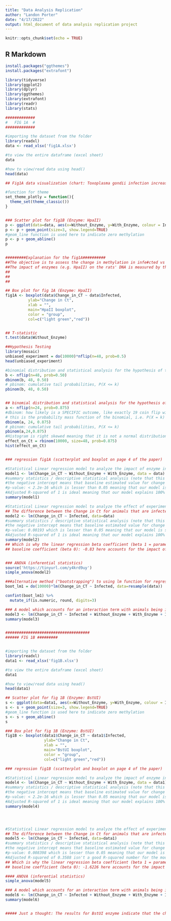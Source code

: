 ---
title: "Data Analysis Replication"
author: "Landon Porter"
date: "4/17/2022"
output: html_document of data analysis replication project
---

```{r setup, include=FALSE}
knitr::opts_chunk$set(echo = TRUE)
```

## R Markdown




```{r}
install.packages("ggthemes")
install.packages("extrafont")

library(tidyverse)
library(ggplot2)
library(dplyr)
library(ggthemes)
library(extrafont)
library(readr)
library(stats)

#############
#   FIG 1A  #
#############

#importing the dataset from the folder
library(readxl)
data <- read_xlsx('fig1A.xlsx')

#to view the entire dataframe (excel sheet)
data

#how to view/read data using head()
head(data)

## Fig1A data visualization (chart: Toxoplasma gondii infection increased methylation at AVP promotor in MePD)

#function for theme
set_theme_plotly = function(){
  theme_set(theme_classic())
}


### Scatter plot for fig1B (Enzyme: HpaII)
p <- ggplot(data=data, aes(x=Without_Enzyme, y=With_Enzyme, colour = Infected)) 
p <- p + geom_point(size=3, show.legend=TRUE)
#geom_line function is used here to indicate zero methylation
p <- p + geom_abline()
p


#########Explanation for the fig1A##########
##The objective is to assess the change in methylation in infe#cted vs non-infected/control animals(rats). 
##The impact of enzymes (e.g. HpaII) on the rats' DNA is measured by the change in the methylation and vice-versa. 
##
##
##

## Box plot for fig 1A (Enzyme: HpaII)
fig1A <- boxplot(data$Change_in_CT ~ data$Infected,
          ylab="Change in Ct", 
          xlab = "",                        
          main="HpaII boxplot",
          color = "group", 
          col=c("light green","red"))


## T-statistic
t.test(data$Without_Enzyme)

##Hypothesis Testing
library(mosaic)
unbiased_experiment = do(10000)*nflip(n=48, prob=0.5)
head(unbiased_experiment)

#binomial distribution and statistical analysis for the hypothesis of treatment of infected animals with HpaII relative to no HpaII
b <- nflip(n=48, prob=0.50)
dbinom(b, 48, 0.50)
# pbinom: cumulative tail probabilities, P(X <= k)
pbinom(b, 48, 0.50)


## binomial distribution and statistical analysis for the hypothesis of 7 out of 8 control animals exhibiting an increase in Ct value after HpaII application
a <- nflip(n=24, prob=0.875)
#dbinom: how likely is a SPECIFIC outcome, like exactly 19 coin flip wins?
# this is the probability mass function of the binomial, i.e. P(X = k)
dbinom(a, 24, 0.875)
# pbinom: cumulative tail probabilities, P(X <= k)
pbinom(a,24,0.875)
#Histogram is right skewed meaning that it is not a normal distribution meanin ganimals with infection show a higher change in Ct value as compared to animals in the control group
effect_on_Ct = rbinom(10000, size=48, prob=0.875)
hist(effect_on_Ct)  


### regression fig1A (scatterplot and boxplot on page 4 of the paper)

#Statistical Linear regression model to analyze the impact of enzyme in the experiment on the change in Ct value
model1 <- lm(Change_in_CT ~ Without_Enzyme + With_Enzyme, data = data)
#summary statistics / descriptive statistical analysis (note that this is essentially perfect fit meaning summary may be unreliable)
#the negative intercept means that baseline estimated value for change in Ct is negative (biologically harmful to the animal or depicting unhealthy or carrying disease)
#p-value: < 2.2e-16 which is lesser than 0.05 meaning that our model is statistically significant
#Adjusted R-squared of 1 is ideal meaning that our model explains 100% variation in the data which is unusual since no medical science experiement are 100% accurate (there may have been a data cleaning or transformation process with help of cherrypicking that would have resulted in this output)
summary(model1)

#Statistical Linear regression model to analyze the effect of experiment participants (animals) being infected on the change in Ct value due to HpaII enzyme
## The difference between the Change in Ct for animals that are infected vs non-infected depicts the different in time that it takes the polymerace to make 1000 copies of AVP
model2 <- lm(Change_in_CT ~ Infected, data=data)
#summary statistics / descriptive statistical analysis (note that this is essentially perfect fit meaning summary may be unreliable)
#the negative intercept means that baseline estimated value for change in Ct is negative (biologically harmful to the animal or depicting unhealthy or carrying disease)
#p-value: 0.00193 which is lesser than 0.05 meaning that our model is statistically significant
#Adjusted R-squared of 1 is ideal meaning that our model explains 100% variation in the data which is unusual since no medical science experiement are 100% accurate (there may have been a data cleaning or transformation process with help of cherrypicking that would have resulted in this output)
summary(model2)
## Which is why the linear regression beta coefficient (beta 1 = parameter estimate for "infected" rat) is -1.6 meaning with one unit change in the infected variable, there is a 1.6 unit change in the value of Ct, holding all else equal.
## baseline coefficient (beta 0): -0.83 here accounts for the impact of control (non-infected) rat on the Change in Ct value, holding all else equal.


### ANOVA (inferential statistics)
source('https://tinyurl.com/y4krd9uy')
simple_anova(model2)

###alternative method ("bootstrapping") to using lm function for regression
boot_lm1 = do(10000)*lm(Change_in_CT ~ Infected, data=resample(data))

confint(boot_lm1) %>%
  mutate_if(is.numeric, round, digits=3)

### A model which accounts for an interaction term with animals being infected and are with enzyme HpaII
model3 <- lm(Change_in_CT ~ Infected + Without_Enzyme + With_Enzyme + Infected*With_Enzyme, data=data)
summary(model3)


#####################################
###### FIG 1B #########


#importing the dataset from the folder
library(readxl)
data1 <- read_xlsx('fig1B.xlsx')

#to view the entire dataframe (excel sheet)
data1

#how to view/read data using head()
head(data1)

## Scatter plot for fig 1B (Enzyme: BstUI)
s <- ggplot(data=data1, aes(x=Without_Enzyme, y=With_Enzyme, colour = Infected)) 
s <- s + geom_point(size=3, show.legend=TRUE)
#geom_line function is used here to indicate zero methylation
s <- s + geom_abline()
s

### Box plot for fig 1B (Enzyme: BstUI)
fig1B <- boxplot(data1$Change_in_CT ~ data1$Infected,
                 ylab="Change in Ct", 
                 xlab = "",                        
                 main="BstUI boxplot",
                 color = "group", 
                 col=c("light green","red"))

### regression fig1B (scatterplot and boxplot on page 4 of the paper)

#Statistical Linear regression model to analyze the impact of enzyme in the experiment on the change in Ct value
model4 <- lm(Change_in_CT ~ Without_Enzyme + With_Enzyme, data = data1)
#summary statistics / descriptive statistical analysis (note that this is essentially perfect fit meaning summary may be unreliable)
#the negative intercept means that baseline estimated value for change in Ct is negative (biologically harmful to the animal or depicting unhealthy or carrying disease)
#p-value: < 2.2e-16 which is lesser than 0.05 meaning that our model is statistically significant
#Adjusted R-squared of 1 is ideal meaning that our model explains 100% variation in the data which is unusual since no medical science experiement are 100% accurate (there may have been a data cleaning or transformation process with help of cherrypicking that would have resulted in this output)
summary(model4)




#Statistical Linear regression model to analyze the effect of experiment participants (animals) being infected on the change in Ct value due to HpaII enzyme
## The difference between the Change in Ct for animals that are infected vs non-infected depicts the different in time that it takes the polymerace to make 1000 copies of AVP
model5 <- lm(Change_in_CT ~ Infected, data=data1)
#summary statistics / descriptive statistical analysis (note that this is essentially perfect fit meaning summary may be unreliable)
#the negative intercept means that baseline estimated value for change in Ct is negative (biologically harmful to the animal or depicting unhealthy or carrying disease)
#p-value: 0.008398 which is lesser than 0.05 meaning that our model is statistically significant
#Adjusted R-squared of 0.3588 isn't a good R-squared number for the model describing the variance.
## Which is why the linear regression beta coefficient (beta 1 = parameter estimate for "infected" rat) is -2.68 meaning with one unit change in the infected variable, there is a 1.6 unit change in the value of Ct, holding all else equal.
## baseline coefficient (beta 0): -1.6226 here accounts for the impact of control (non-infected) rat on the Change in Ct value, holding all else equal.

#### ANOVA (inferential statistics)
simple_anova(model5)

### A model which accounts for an interaction term with animals being infected and are with enzyme HpaII
model6 <- lm(Change_in_CT ~ Infected + Without_Enzyme + With_Enzyme + Infected*With_Enzyme, data=data)
summary(model6)


##### Just a thought: The results for BstUI enzyme indicate that the change in Ct value is highly dependent on the enzyme BstUI's presence.
```
